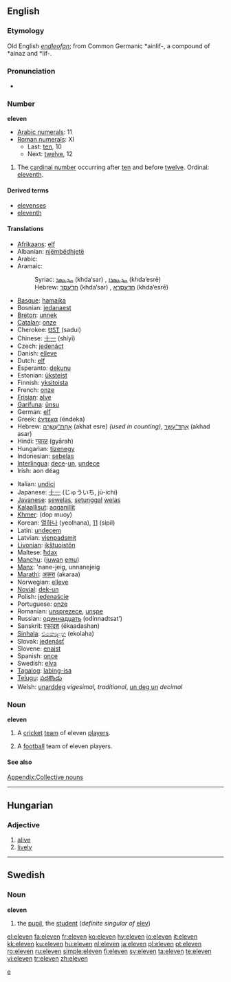 {{wikipedia}}
==English==

===Etymology===
Old English ''[[endleofan]]''; from Common Germanic *ainlif-, a compound of *ainaz and *lif-.

===Pronunciation===
* {{audio|en-us-eleven.ogg|Audio (US)}}

===Number===
'''eleven'''

* [[w:Arabic numerals|Arabic numerals]]: 11
* [[w:Roman numerals|Roman numerals]]: XI
** Last: [[ten]], 10
** Next: [[twelve]], 12

# The [[cardinal number]] occurring after [[ten]] and before [[twelve]]. Ordinal: [[eleventh]].

====Derived terms====
* [[elevenses]]
* [[eleventh]]

====Translations====
{{top}}
* [[Afrikaans]]: [[elf]]
* Albanian: [[njëmbëdhjetë]]
* Arabic: {{ARchar|[[احدى عشر]]}} {{unicode|(’éħda ʕáshar)}}
* Aramaic:
*: Syriac: [[ܚܕܥܣܪ]] (khda‘sar) {{m}}, [[ܚܕܥܣܪܐ]] (khda‘esrē) {{f}}
*: Hebrew: [[חדעסר]] (khda‘sar) {{m}}, [[חדעסרא]] (khda‘esrē) {{f}}
* [[Basque]]: [[hamaika]]
* Bosnian: [[jedanaest]]
* [[Breton]]: [[unnek]]
* [[Catalan]]: [[onze]]
* Cherokee: [[ᏌᏚᎢ]] (sadui)
* Chinese: [[十一]] (shíyī)
* Czech: [[jedenáct]]
* Danish: [[elleve]]
* Dutch: [[elf#Dutch|elf]]
* Esperanto: [[dekunu]]
* Estonian: [[üksteist]]
* Finnish: [[yksitoista]]
* French: [[onze]]
* [[Frisian]]: [[alve]]
* [[Garífuna]]: [[ûnsu]]
* German: [[elf#German|elf]]
* Greek: [[έντεκα]] (éndeka)
* Hebrew: [[אחת עשרה|אַחַת־עֶשְׂרֵה]] (akhat esre) {{f}} ''(used in counting)'', [[אחד עשר|אַחַד־עָשָׂר]] (akhad asar) {{m}}
* Hindi: [[ग्यारह]] (gyārah)
* Hungarian: [[tizenegy]]
* Indonesian: [[sebelas]]
* [[Interlingua]]: [[dece]]-[[un]], [[undece]]
* Irish: aon déag
{{mid}}
* Italian: [[undici]]
* Japanese: [[十一]] (じゅういち, jū-ichi)
* [[Javanese]]: [[sewelas]], [[setunggal]] [[welas]]
* [[Kalaallisut]]: [[aqqanillit]]
* [[Khmer]]: {{KMchar|[[ដប់‌មួយ]]}} (dop muoy)
* Korean: [[열하나]] (yeolhana), [[11]] (sipil)
* Latin: [[undecem]]
* Latvian: [[vienpadsmit]]
* [[Livonian]]: [[ikštuoistõn]]
* Maltese: [[ħdax]]
* [[Manchu]]: ([[juwan]] [[emu]])
* [[Manx]]: 'nane-jeig, unnanejeig
* [[Marathi]]: [[अकरा]] (akaraa)
* Norwegian: [[elleve]]
* [[Novial]]: [[dek-un]]
* Polish: [[jedenaście]]
* Portuguese: [[onze]]
* Romanian: [[unsprezece]], [[unşpe]] {{italbrac|informal}}
* Russian: [[одиннадцать]] (odínnadtsat’)
* Sanskrit: [[एकादश]] (ékaadashan)
* [[Sinhala]]: [[එකොළහ]] (ekolaha)
* Slovak: [[jedenásť]]
* Slovene: [[enajst]]
* Spanish: [[once#Spanish|once]]
* Swedish: [[elva]]
* [[Tagalog]]: [[labing-isa]]
* [[Telugu]]: [[పదకొండు]]
* Welsh: [[unarddeg]] ''vigesimal, traditional'', [[un deg un]] ''decimal''
{{bottom}}

===Noun===
'''eleven'''

# {{cricket}} A [[cricket]] [[team]] of eleven [[player]]s.
# {{football}} A [[football]] team of eleven players.

====See also====
[[Appendix:Collective nouns]]

----

==Hungarian==

===Adjective===
{{hu-adj|ebb}}

# [[alive]]
# [[lively]]

----

==Swedish==

===Noun===
'''eleven'''

# the [[pupil]], the [[student]] (''definite singular of'' [[elev]])

[[Category:Cardinal numbers|e]]

[[el:eleven]]
[[fa:eleven]]
[[fr:eleven]]
[[ko:eleven]]
[[hy:eleven]]
[[io:eleven]]
[[it:eleven]]
[[kk:eleven]]
[[ku:eleven]]
[[hu:eleven]]
[[nl:eleven]]
[[ja:eleven]]
[[pl:eleven]]
[[pt:eleven]]
[[ro:eleven]]
[[ru:eleven]]
[[simple:eleven]]
[[fi:eleven]]
[[sv:eleven]]
[[ta:eleven]]
[[te:eleven]]
[[vi:eleven]]
[[tr:eleven]]
[[zh:eleven]]